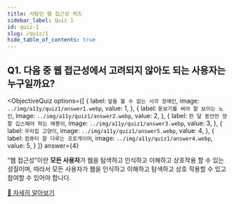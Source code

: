 ```yaml
---
title: 사람인 웹 접근성 퀴즈
sidebar_label: Quiz 1
id: quiz-1
slug: /quiz/1
hide_table_of_contents: true
---
```


## Q1. 다음 중 웹 접근성에서 고려되지 않아도 되는 사용자는 누구일까요?


<ObjectiveQuiz
  options={[
    {
      label: `앞을 볼 수 없는 시각 장애인`,
      image: `../img/a11y/quiz1/answer1.webp`,
      value: 1,
    },
    {
      label: `돋보기를 써야 잘 보이는 노인`,
      image: `../img/a11y/quiz1/answer2.webp`,
      value: 2,
    },
    {
      label: `한 달 동안만 양팔 깁스해야 하는 애봉이`,
      image: `../img/a11y/quiz1/answer3.webp`,
      value: 3,
    },
    {
      label: `우리집 고양이`,
      image: `../img/a11y/quiz1/answer5.webp`,
      value: 4,
    },
    {
      label: `컴퓨터 잘 다루는 프로게이머`,
      image: `../img/a11y/quiz1/answer4.webp`,
      value: 5,
    }
  ]}
  answer={4}
>
  <p>
    “웹 접근성”이란 <strong>모든 사용자</strong>가 웹을 탐색하고 인식하고 이해하고 상호작용 할 수 있는 성질이며,
    따라서 모든 사용자가 웹을 인식하고 이해하고 탐색하고 상호 작용할 수 있고 참여할 수 있어야 합니다.
  </p>
  <a href="https://sri-fe1.notion.site/1-1-a531b328fe9842268516d35b04a8a12c">
    🔎 자세히 알아보기
  </a>
</ObjectiveQuiz>